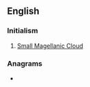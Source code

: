 ==English==

===Initialism===
{{rfc-header|Initialism}}
{{head|en|initialism}}

# {{lb|en|galaxy}} [[w:Small Magellanic Cloud|Small Magellanic Cloud]]

===Anagrams===
* {{anagrams|en|CMS|CSM|MC's|MCS|MCs|MSC|MSc|SCM|cm/s|cms}}